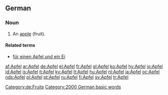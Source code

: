 {{see|Äpfel}}
==German==
{{de-decl-noun|Apfel|Äpfel|Apfels|Äpfel|Apfel|Äpfeln|Apfel|Äpfel}}
===Noun===
{{de-noun-m|genitive=Apfels|plural=Äpfel}}

# An [[apple]] (fruit).

====Related terms====
*[[für einen Apfel und ein Ei]]

[[Category:de:Fruits]]
[[Category:2000 German basic words]]

[[af:Apfel]]
[[ar:Apfel]]
[[de:Apfel]]
[[el:Apfel]]
[[fr:Apfel]]
[[gl:Apfel]]
[[ko:Apfel]]
[[hy:Apfel]]
[[io:Apfel]]
[[id:Apfel]]
[[is:Apfel]]
[[it:Apfel]]
[[ky:Apfel]]
[[lt:Apfel]]
[[hu:Apfel]]
[[nl:Apfel]]
[[ja:Apfel]]
[[oc:Apfel]]
[[nds:Apfel]]
[[pl:Apfel]]
[[pt:Apfel]]
[[ru:Apfel]]
[[fi:Apfel]]
[[sv:Apfel]]
[[tr:Apfel]]